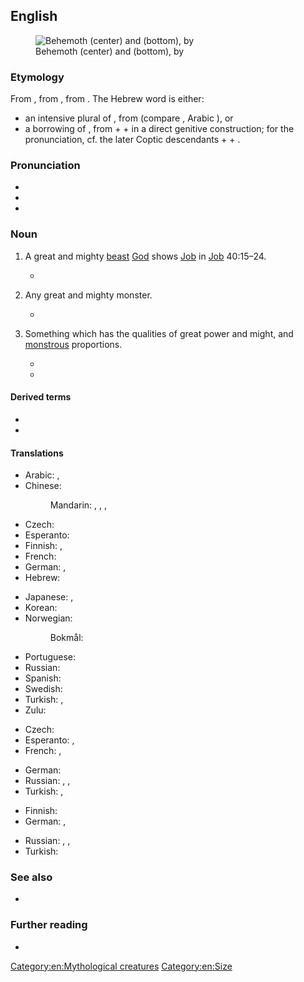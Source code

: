 ==English==
{{was wotd|2006|July|3}}
[[File:Behemoth3.jpg|thumb|Behemoth (center) and {{l|en|leviathan|Leviathan}} (bottom), by {{w|William Blake}}]]

===Etymology===
From {{inh|en|enm|behemoth|behemoth, bemoth}}, from {{der|en|LL.|behemoth}}, from {{der|en|he|בהמות|tr=bəhēmōt}}. The Hebrew word is either:
* an intensive plural of {{m|he|בהמה||tr=bəhēmāh|beast}}, from {{der|en|sem-pro|-}} (compare {{cog|gez|ብህመ|t=to be dumb, to be speechless}}, Arabic {{m|ar|ب ه م|tr=b-h-m}}), or
* a borrowing of {{der|en|egy|*pꜣ-jḥ-mw|<hiero>pA-i-H-E1-mw</hiero>|tr={{m|egy|*pꜣ-jḥ-mw}}|hippopotamus|lit=the ox of the water}}, from {{m|egy|pꜣ||definite article}} + {{m|egy|jḥ||ox, cattle}} + {{m|egy|mw||water}} in a direct genitive construction; for the pronunciation, cf. the later Coptic descendants {{m|cop|ⲡ-}} + {{m|cop|ⲉϩⲉ}} + {{m|cop|ⲙⲟⲟⲩ}}.

===Pronunciation===
* {{IPA|en|/bəˈhi(ː)məθ/}}
* {{IPA|en|/ˈbiːəməθ/}}
* {{audio|en|en-us-behemoth.ogg|Audio (US)}}

===Noun===
{{en-noun}}

# {{lb|en|Bible}} A great and mighty [[beast]] [[God]] shows [[Job]] in [[Job]] 40:15–24.
#: {{cot|en|leviathan}}
#* {{RQ:Authorized Version|Job|40|15|18|Behold now '''behemoth''', which I made with thee; he eateth grass as an ox. / Lo now, his strength is in his loins, and his force is in the navel of his belly. / He moveth his tail like a cedar: the sinews of his stones are wrapped together. / His bones are as strong pieces of brass; his bones are like bars of iron.}}
# {{lb|en|by extension}} Any great and mighty monster.
#* {{quote-book|en|year=2001
|author=Eoin Colfer
|authorlink=Eoin Colfer
|title=Artemis Fowl
|page=58
|passage=Next she doused the smouldering troll with the contents of the restaurant's fire extinguisher, hoping the icy powder wouldn't revive the sleeping '''behemoth'''.}}
# {{lb|en|figurative}} Something which has the qualities of great power and might, and [[monstrous]] proportions.
#: {{syn|en|colossus|leviathan|mammoth|titan}}
#* {{quote-journal|en|date=2011-01-18
|first=Joe
|last=Lovejoy
|title=Cardiff City 0 Stoke City 2
|newspaper=Guardian Online
|url=http://www.guardian.co.uk/football/2011/jan/18/cardiff-city-stoke-city-fa-cup?intcmp=239
|page=
|passage=The diehards who did turn out were at least rewarded with a first sight of Jon Parkin, the '''behemoth''' striker signed from Preston, who scored a stunning goal on his debut at Norwich last weekend.}}
#* {{quote-book|en|year=2012
|author=James S. A. Corey
|authorlink=James S. A. Corey
|title=Gods of Risk
|isbn=9780316217651
|passage=The wide access corridors passed slowly, the conduits and pipes like the circulatory system of some vast planetary '''behemoth'''.}}

====Derived terms====
* {{l|en|behemothian}}
* {{l|en|behemothic}}

====Translations====
{{trans-top|mighty beast in the Book of Job}}
* Arabic: {{t|ar|بَهِيمُوث|m}}, {{t|ar|بَهَمُوت|m}}
* Chinese:
*: Mandarin: {{t|cmn|貝西摩斯}}, {{t|cmn|贝西摩斯|tr=bèixīmósī}}, {{t+|cmn|巨獸}}, {{t+|cmn|巨兽|tr=jùshòu}}
* Czech: {{t|cs|behemot|m}}
* Esperanto: {{t|eo|behemoto}}
* Finnish: {{t+|fi|behemot}}, {{t+|fi|virtahepo}}
* French: {{t+|fr|Béhémoth}}
* German: {{t+|de|Behemoth}}, {{t+|de|Moloch|m}}
* Hebrew: {{t+|he|בְּהֵמוֹת|m|tr=behemót}}
{{trans-mid}}
* Japanese: {{t|ja|ベヘモット|tr=behemotto|sc=Jpan}}, {{t|ja|ベヒーモス|tr=behīmosu|sc=Jpan}}
* Korean: {{t|ko|베헤모스}}
* Norwegian:
*: Bokmål: {{t|nb|Behemot}}
* Portuguese: {{t|pt|Beemôt|m}}
* Russian: {{t+|ru|бегемо́т|m}} {{qualifier|"hippopotamus" in modern Russian}}
* Spanish: {{t|es|behemot|f-p}} {{qualifier|rare}}
* Swedish: {{t|sv|Behemot}}
* Turkish: {{t|tr|behemot}}, {{t|tr|dev yaratık}}
* Zulu: {{t|zu|uBehemoti}}
{{trans-bottom}}

{{trans-top|mighty monster}}
* Czech: {{t|cs|obluda|f}}
* Esperanto: {{t|eo|behemo}}, {{t|eo|behemoto}}
* French: {{t|fr|béhémoth|m}}, {{t|fr|béhémot|m}}
{{trans-mid}}
* German: {{t|de|Riesentier|n}}
* Russian: {{t+|ru|чу́дище|n}}, {{t+|ru|чудо́вище|n}}, {{t+|ru|монстр|m}}
* Turkish: {{t+|tr|dev}}, {{t|tr|dev hayvan}}
{{trans-bottom}}

{{trans-top|something of great size and power}}
* Finnish: {{t+|fi|jättiläinen}}
* German: {{t+|de|Gigant|m}}, {{t+|de|Koloss|m}}
{{trans-mid}}
* Russian: {{t+|ru|гига́нт|m}}, {{t+|ru|велика́н|m}}, {{t+|ru|исполи́н|m}}
* Turkish: {{t+|tr|dev}}
{{trans-bottom}}

===See also===
* {{l|en|leviathan}}

===Further reading===
* {{pedia}}

[[Category:en:Mythological creatures]]
[[Category:en:Size]]